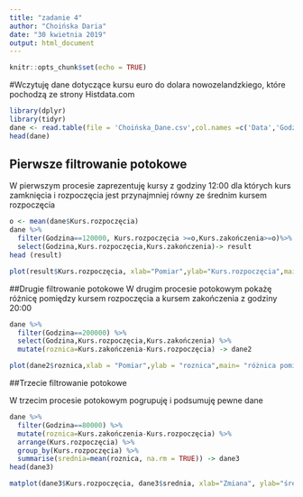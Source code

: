 ```yaml
---
title: "zadanie 4"
author: "Choińska Daria"
date: "30 kwietnia 2019"
output: html_document
---
```


```r
knitr::opts_chunk$set(echo = TRUE)
```

#Wczytuję dane dotyczące kursu euro do dolara nowozelandzkiego, które pochodzą ze strony Histdata.com

```r
library(dplyr)
library(tidyr)
dane <- read.table(file = 'Choińska_Dane.csv',col.names =c('Data','Godzina','Kurs rozpoczęcia','Kurs zakończenia'), sep =";")
head(dane)
```
## Pierwsze filtrowanie potokowe
W pierwszym procesie zaprezentuję kursy z godziny 12:00 dla których kurs zamknięcia i rozpoczęcia jest przynajmniej równy ze średnim kursem rozpoczęcia 
```r
o <- mean(dane$Kurs.rozpoczęcia)
dane %>%
  filter(Godzina==120000, Kurs.rozpoczęcia >=o,Kurs.zakończenia>=o)%>%
  select(Godzina,Kurs.rozpoczęcia,Kurs.zakończenia)-> result
head (result)

```
```r
plot(result$Kurs.rozpoczęcia, xlab="Pomiar",ylab="Kurs.rozpoczęcia",main="Kursy większe niż średni kurs otwarcia z godziny 12:00")
```

##Drugie filtrowanie potokowe
W drugim procesie potokowym pokażę różnicę pomiędzy kursem rozpoczęcia a kursem zakończenia z godziny 20:00

```r
dane %>%
  filter(Godzina==200000) %>%
  select(Godzina,Kurs.rozpoczęcia,Kurs.zakończenia) %>%
  mutate(roznica=Kurs.zakończenia-Kurs.rozpoczęcia) -> dane2
```
```r
plot(dane2$roznica,xlab = "Pomiar",ylab = "roznica",main= "różnica pomiedzy kursem rozpoczęcia a kursem zakończenia z godziny 20:00")
```

##Trzecie filtrowanie potokowe

W trzecim procesie potokowym pogrupuję i podsumuję pewne dane
```r
dane %>%
  filter(Godzina==80000) %>%
  mutate(roznica=Kurs.zakończenia-Kurs.rozpoczęcia) %>%
  arrange(Kurs.rozpoczęcia) %>%
  group_by(Kurs.rozpoczęcia) %>%
  summarise(srednia=mean(roznica, na.rm = TRUE)) -> dane3
head(dane3)
```
```r
matplot(dane3$Kurs.rozpoczęcia, dane3$srednia, xlab="Zmiana", ylab="średnie wartości", "l", col="blue")
```








